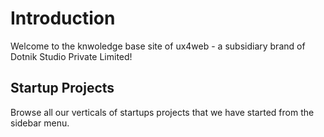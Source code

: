 # Introduction
 
Welcome to the knwoledge base site of ux4web - a subsidiary brand of Dotnik Studio Private Limited!

## Startup Projects
 
Browse all our verticals of startups projects that we have started from the sidebar menu.